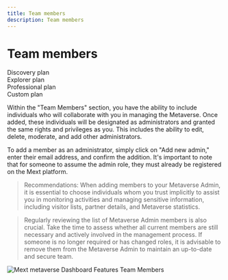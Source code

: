 ```yaml
---
title: Team members
description: Team members
---
```


# Team members

<div class="flex-row">
  <div class="plan">Discovery plan</div>
  <div class="plan">Explorer plan</div>
  <div class="plan">Professional plan</div>
  <div class="plan">Custom plan</div>
</div>

Within the "Team Members" section, you have the ability to include individuals who will collaborate with you in managing the Metaverse. Once added, these individuals will be designated as administrators and granted the same rights and privileges as you. This includes the ability to edit, delete, moderate, and add other administrators.

To add a member as an administrator, simply click on "Add new admin," enter their email address, and confirm the addition. It's important to note that for someone to assume the admin role, they must already be registered on the Mext platform.

> Recommendations: When adding members to your Metaverse Admin, it is essential to choose individuals whom you trust implicitly to assist you in monitoring activities and managing sensitive information, including visitor lists, partner details, and Metaverse statistics.

> Regularly reviewing the list of Metaverse Admin members is also crucial. Take the time to assess whether all current members are still necessary and actively involved in the management process. If someone is no longer required or has changed roles, it is advisable to remove them from the Metaverse Admin to maintain an up-to-date and secure team.

![Mext metaverse Dashboard Features Team Members](/img/metaverse/team-members.jpg)
